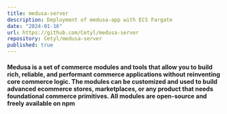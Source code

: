 ```yaml
---
title: medusa-server
description: Deployment of medusa-app with ECS Fargate
date: "2024-01-16"
url: https://github.com/Cetyl/medusa-server
repository: Cetyl/medusa-server
published: true
---
```


#### Medusa is a set of commerce modules and tools that allow you to build rich, reliable, and performant commerce applications without reinventing core commerce logic. The modules can be customized and used to build advanced ecommerce stores, marketplaces, or any product that needs foundational commerce primitives. All modules are open-source and freely available on npm
